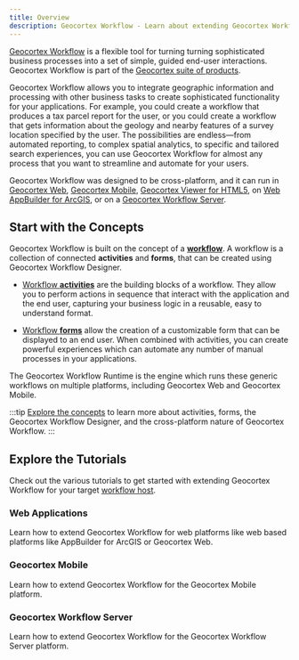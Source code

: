 ```yaml
---
title: Overview
description: Geocortex Workflow - Learn about extending Geocortex Workflow
---
```



[Geocortex Workflow](https://www.geocortex.com/products/geocortex-workflow/) is a flexible tool for turning turning sophisticated business processes into a set of simple, guided end-user interactions. Geocortex Workflow is part of the [Geocortex suite of products](https://www.geocortex.com/products/).

Geocortex Workflow allows you to integrate geographic information and processing with other business tasks to create sophisticated functionality for your applications. For example, you could create a workflow that produces a tax parcel report for the user, or you could create a workflow that gets information about the geology and nearby features of a survey location specified by the user. The possibilities are endless—from automated reporting, to complex spatial analytics, to specific and tailored search experiences, you can use Geocortex Workflow for almost any process that you want to streamline and automate for your users.

Geocortex Workflow was designed to be cross-platform, and it can run in [Geocortex Web](https://www.geocortex.com/products/gxw/), [Geocortex Mobile](https://www.geocortex.com/products/gxm/), [Geocortex Viewer for HTML5](https://docs.geocortex.com/essentials/gvh/), on [Web AppBuilder for ArcGIS](https://www.esri.com/en-us/arcgis/products/web-appbuilder/overview), or on a [Geocortex Workflow Server](https://docs.geocortex.com/workflow/latest/help/Default.htm#wf5/help/server-workflows.htm%3FTocPath%3DServer%2520Workflows%7C_____0).

<DesignerCallout />

## Start with the Concepts

Geocortex Workflow is built on the concept of a [**workflow**](key-concepts.mdx#workflow). A workflow is a collection of connected **activities** and **forms**, that can be created using Geocortex Workflow Designer.

-   [Workflow **activities**](key-concepts.mdx#activities) are the building blocks of a workflow. They allow you to perform actions in sequence that interact with the application and the end user, capturing your business logic in a reusable, easy to understand format.

-   [Workflow **forms**](key-concepts.mdx#form-elements) allow the creation of a customizable form that can be displayed to an end user. When combined with activities, you can create powerful experiences which can automate any number of manual processes in your applications.

The Geocortex Workflow Runtime is the engine which runs these generic workflows on multiple platforms, including Geocortex Web and Geocortex Mobile.

:::tip
[Explore the concepts](key-concepts.mdx) to learn more about activities, forms, the Geocortex Workflow Designer, and the cross-platform nature of Geocortex Workflow.
:::

## Explore the Tutorials

Check out the various tutorials to get started with extending Geocortex Workflow for your target [workflow host](key-concepts.mdx#geocortex-workflow-hosts).

### Web Applications

Learn how to extend Geocortex Workflow for web platforms like web based platforms like AppBuilder for ArcGIS or Geocortex Web.

<UseCaseContainer>
    <UseCaseCard
        title="Implement a Custom Activity"
        description="Implement a custom activity for Web Applications"
        link={useBaseUrl(
            "docs/workflow/tutorial-web-calculate-logarithm-activity"
        )}
    />
    <UseCaseCard
        title="Implement a Custom Form Element"
        description="Implement a custom form for Web Applications"
        link={useBaseUrl(
            "docs/workflow/tutorial-web-implement-star-rating-form-element"
        )}
    />
</UseCaseContainer>

### Geocortex Mobile

Learn how to extend Geocortex Workflow for the Geocortex Mobile platform.

<UseCaseContainer>
    <UseCaseCard
        title="Implement a Custom Activity"
        description="Implement a custom activity for Geocortex Mobile applications"
        link={useBaseUrl(
            "docs/workflow/tutorial-mobile-calculate-logarithm-activity"
        )}
    />
    <UseCaseCard
        title="Implement a Custom Form Element"
        description="Implement a custom form for Geocortex Mobile applications"
        link={useBaseUrl(
            "docs/workflow/tutorial-mobile-activity-indicator-form-element"
        )}
    />
</UseCaseContainer>

### Geocortex Workflow Server

Learn how to extend Geocortex Workflow for the Geocortex Workflow Server platform.

<UseCaseContainer>
    <UseCaseCard
        title="Implement a Custom Activity"
        description="Implement a custom activity for Geocortex Workflow Server"
        link={useBaseUrl(
            "docs/workflow/tutorial-server-calculate-logarithm-activity"
        )}
    />
    <UseCaseCard
        title="Reference a Third Party Library"
        description="Reference a third party library in custom Geocortex Workflow Server activities."
        link={useBaseUrl(
            "docs/workflow/sdk-server-reference-third-party-library"
        )}
    />
</UseCaseContainer>
